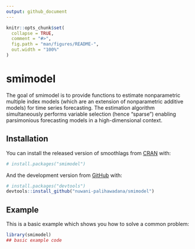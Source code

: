 ```yaml
---
output: github_document
---
```


<!-- README.md is generated from README.Rmd. Please edit that file -->

```r
knitr::opts_chunk$set(
  collapse = TRUE,
  comment = "#>",
  fig.path = "man/figures/README-",
  out.width = "100%"
)
```

# smimodel

<!-- badges: start -->
<!-- badges: end -->

The goal of smimodel is to provide functions to estimate nonparametric multiple index models (which are an extension of nonparametric additive models) for time series forecasting. The estimation algorithm simultaneously performs variable selection (hence "sparse") enabling parsimonious forecasting models in a high-dimensional context.

## Installation

You can install the released version of smoothlags from [CRAN](https://CRAN.R-project.org) with:

``` r
# install.packages("smimodel")
```

And the development version from [GitHub](https://github.com/) with:

``` r
# install.packages("devtools")
devtools::install_github("nuwani-palihawadana/smimodel")
```

## Example

This is a basic example which shows you how to solve a common problem:

```r
library(smimodel)
## basic example code
```

